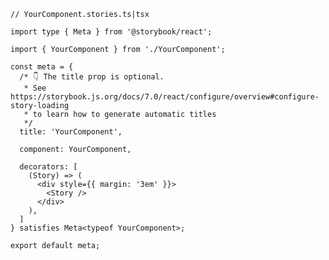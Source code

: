 ```tsx
// YourComponent.stories.ts|tsx

import type { Meta } from '@storybook/react';

import { YourComponent } from './YourComponent';

const meta = {
  /* 👇 The title prop is optional.
   * See https://storybook.js.org/docs/7.0/react/configure/overview#configure-story-loading
   * to learn how to generate automatic titles
   */
  title: 'YourComponent',

  component: YourComponent,

  decorators: [
    (Story) => (
      <div style={{ margin: '3em' }}>
        <Story />
      </div>
    ),
  ]
} satisfies Meta<typeof YourComponent>;

export default meta;
```
